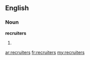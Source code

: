 ==English==

===Noun===
'''recruiters'''

# {{plural of|[[recruiter]]}}

[[ar:recruiters]]
[[fr:recruiters]]
[[my:recruiters]]
